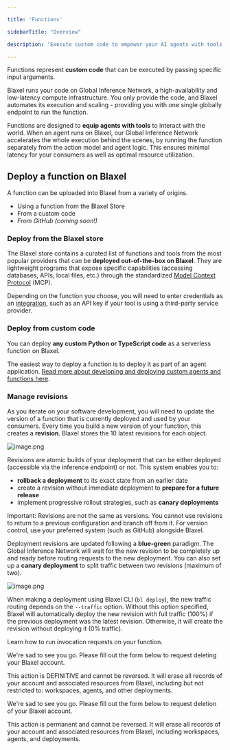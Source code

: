 ```yaml
---

title: 'Functions'

sidebarTitle: "Overview"

description: 'Execute custom code to empower your AI agents with tools and actions.'

---
```


Functions represent **custom code** that can be executed by passing specific input arguments. 

Blaxel runs your code on Global Inference Network, a high-availability and low-latency compute infrastructure. You only provide the code, and Blaxel automates its execution and scaling - providing you with one single globally endpoint to run the function. 

Functions are designed to **equip agents with tools** to interact with the world. When an agent runs on Blaxel, our Global Inference Network accelerates the whole execution behind the scenes, by running the function separately from the action model and agent logic. This ensures minimal latency for your consumers as well as optimal resource utilization. 

## Deploy a function on Blaxel

A function can be uploaded into Blaxel from a variety of origins.

- Using a function from the Blaxel Store
- From a custom code
- *From GitHub (coming soon!)*

### Deploy from the Blaxel store

The Blaxel store contains a curated list of functions and tools from the most popular providers that can be **deployed out-of-the-box on Blaxel**. They are lightweight programs that expose specific capabilities (accessing databases, APIs, local files, etc.) through the standardized [Model Context Protocol](https://modelcontextprotocol.io/introduction) (MCP).

Depending on the function you choose, you will need to enter credentials as an [integration](../Integrations), such as an API key if your tool is using a third-party service provider.

### Deploy from custom code

You can deploy **any custom Python or TypeScript code** as a serverless function on Blaxel. 

The easiest way to deploy a function is to deploy it as part of an agent application. [Read more about developing and deploying custom agents and functions here](../Agents/Develop-an-agent). 

### Manage revisions

As you iterate on your software development, you will need to update the version of a function that is currently deployed and used by your consumers. Every time you build a new version of your function, this creates a **revision**. Blaxel stores the 10 latest revisions for each object. 

![image.png](Overview/image.png)

Revisions are atomic builds of your deployment that can be either deployed (accessible via the inference endpoint) or not. This system enables you to:

- **rollback a deployment** to its exact state from an earlier date
- create a revision without immediate deployment to **prepare for a future release**
- implement progressive rollout strategies, such as **canary deployments**

Important: Revisions are not the same as versions. You cannot use revisions to return to a previous configuration and branch off from it. For version control, use your preferred system (such as GitHub) alongside Blaxel.

Deployment revisions are updated following a **blue-green** paradigm. The Global Inference Network will wait for the new revision to be completely up and ready before routing requests to the new deployment. You can also set up a **canary deployment** to split traffic between two revisions (maximum of two).

![image.png](../Agents/Deploy-an-agent/image%201.png)

<Note>When making a deployment using Blaxel CLI (`bl deploy`), the new traffic routing depends on the `--traffic` option. Without this option specified, Blaxel will automatically deploy the new revision with full traffic (100%) if the previous deployment was the latest revision. Otherwise, it will create the revision without deploying it (0% traffic).</Note>

<Card title="Invoke functions" icon="bolt" href="/Functions/Invoke-functions">
Learn how to run invocation requests on your function. 
</Card>

We're sad to see you go. Please fill out the form below to request deleting your Blaxel account.

This action is DEFINITIVE and cannot be reversed. It will erase all records of your account and associated resources from Blaxel, including but not restricted to: workspaces, agents, and other deployments.

We're sad to see you go. Please fill out the form below to request deletion of your Blaxel account.

This action is permanent and cannot be reversed. It will erase all records of your account and associated resources from Blaxel, including workspaces, agents, and deployments.